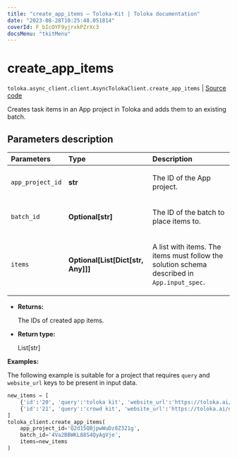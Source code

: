 ```yaml
---
title: "create_app_items — Toloka-Kit | Toloka documentation"
date: "2023-08-28T10:25:48.051814"
coverId: F_bIcOYF9yjrxkPZrXc3
docsMenu: "tkitMenu"
---
```


# create_app_items

`toloka.async_client.client.AsyncTolokaClient.create_app_items` | [Source code](https://github.com/Toloka/toloka-kit/blob/v1.2.1/src/client/__init__.py#L0)

Creates task items in an App project in Toloka and adds them to an existing batch.

## Parameters description

| Parameters | Type | Description |
| :----------| :----| :-----------|
`app_project_id`|**str**|<p>The ID of the App project.</p>
`batch_id`|**Optional\[str\]**|<p>The ID of the batch to place items to.</p>
`items`|**Optional\[List\[Dict\[str, Any\]\]\]**|<p>A list with items. The items must follow the solution schema described in `App.input_spec`.</p>

* **Returns:**

  The IDs of created app items.

* **Return type:**

  List\[str\]

**Examples:**

The following example is suitable for a project
that requires `query` and `website_url` keys to be present in input data.

```python
new_items = [
    {'id':'20', 'query':'toloka kit', 'website_url':'https://toloka.ai/docs/toloka-kit'},
    {'id':'21', 'query':'crowd kit', 'website_url':'https://toloka.ai/docs/crowd-kit'}
]
toloka_client.create_app_items(
    app_project_id='Q2d15QBjpwWuDz8Z321g',
    batch_id='4Va2BBWKL88S4QyAgVje',
    items=new_items
)
```